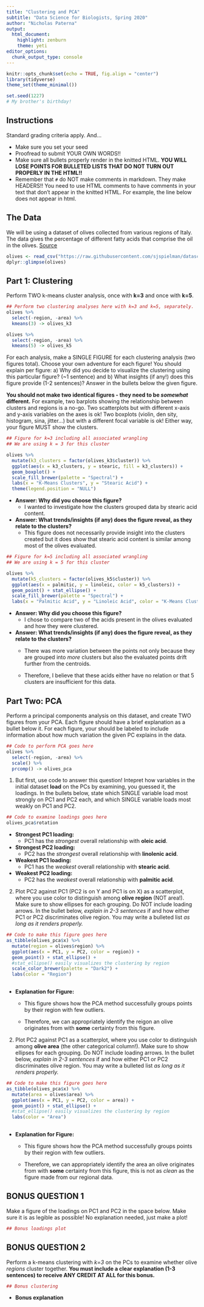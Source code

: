```yaml
---
title: "Clustering and PCA"
subtitle: "Data Science for Biologists, Spring 2020"
author: "Nicholas Paterna"
output: 
  html_document:
    highlight: zenburn
    theme: yeti
editor_options: 
  chunk_output_type: console
---
```



```r
knitr::opts_chunk$set(echo = TRUE, fig.align = "center")
library(tidyverse)
theme_set(theme_minimal())

set.seed(1227)
# My brother's birthday!
```

## Instructions

Standard grading criteria apply. And...

+ Make sure you set your seed
+ Proofread to submit YOUR OWN WORDS!!
+ Make sure all bullets properly render in the knitted HTML. **YOU WILL LOSE POINTS FOR BULLETED LISTS THAT DO NOT TURN OUT PROPERLY IN THE HTML!!** 
+ Remember that `#` do NOT make comments in markdown. They make HEADERS!! You need to use HTML comments to have comments in your text that don't appear in the knitted HTML. For example, the line below does not appear in html.

<!-- This is an actual comment in markdown. -->

## The Data

We will be using a dataset of olives collected from various regions of Italy. The data gives the percentage of different fatty acids that comprise the oil in the olives. [Source](https://rdrr.io/cran/dslabs/man/olive.html)

```r
olives <- read_csv("https://raw.githubusercontent.com/sjspielman/datascience_for_biologists/master/data/olives.csv")
dplyr::glimpse(olives)
```


## Part 1: Clustering

Perform TWO k-means cluster analysis, once with **k=3** and once with **k=5**. 
```r
## Perform two clustering analyses here with k=3 and k=5, separately.
olives %>%
  select(-region, -area) %>%
  kmeans(3) -> olives_k3

olives %>%
  select(-region, -area) %>%
  kmeans(5) -> olives_k5

```


For each analysis, make a SINGLE FIGURE for each clustering analysis (two figures total). Choose your own adventure for each figure! You should explain per figure: a) Why did you decide to visualize the clustering using this particular figure? (~1 sentence) and b) What insights (if any!) does this figure provide (1-2 sentences)? Answer in the bullets below the given figure. 

**You should not make two identical figures - they need to be _somewhat_ different.** For example, two barplots showing the relationship between clusters and regions is a no-go. Two scatterplots but with different x-axis and y-axis variables on the axes is ok! Two boxplots (violin, den sity, histogram, sina, jitter...) but with a different focal variable is ok! Either way, your figure MUST show the clusters.

```r
## Figure for k=3 including all associated wrangling
## We are using k = 3 for this cluster

olives %>%
  mutate(k3_clusters = factor(olives_k3$cluster)) %>%
  ggplot(aes(x = k3_clusters, y = stearic, fill = k3_clusters)) +
  geom_boxplot() +
  scale_fill_brewer(palette = "Spectral") +
  labs(x = "K-Means Clusters", y = "Stearic Acid") +
  theme(legend.position = "NULL")

```

+ **Answer: Why did you choose this figure?**
  + I wanted to investigate how the clusters grouped data by stearic acid content.

+ **Answer: What trends/insights (if any)  does the figure reveal, as they relate to the clusters?**
  + This figure does not necessarily provide insight into the clusters created but it does show that stearic acid content is similar among most of the olives evaluated.


```r
## Figure for k=5 including all associated wrangling
## We are using k = 5 for this cluster

olives %>%
  mutate(k5_clusters = factor(olives_k5$cluster)) %>%
  ggplot(aes(x = palmitic, y = linoleic, color = k5_clusters)) +
  geom_point() + stat_ellipse() +
  scale_fill_brewer(palette = "Spectral") +
  labs(x = "Palmitic Acid", y = "Linoleic Acid", color = "K-Means Cluster")

```

+ **Answer: Why did you choose this figure?**
  + I chose to compare two of the acids present in the olives evaluated and how they were clustered.

+ **Answer: What trends/insights (if any) does the figure reveal, as they relate to the clusters?**
  + There was more variation between the points not only because they are grouped into *more* clusters but also the evaluated points drift further from the centroids.
  
  + Therefore, I believe that these acids either have no relation or that 5 clusters are insufficient for this data.


## Part Two: PCA

Perform a principal components analysis on this dataset, and create TWO figures from your PCA. Each figure should have a brief explanation as a bullet below it. For each figure, your should be labeled to include information about how much variation the given PC explains in the data.

```r
## Code to perform PCA goes here
olives %>%
  select(-region, -area) %>%
  scale() %>%
  prcomp() -> olives_pca

```

1. But first, use code to answer this question! Intepret how variables in the initial dataset **load** on the PCs by examining, you guessed it, the loadings. In the bullets below, state which SINGLE variable load most strongly on PC1 and PC2 each, and which SINGLE variable loads most weakly on PC1 and PC2.

```r
## Code to examine loadings goes here
olives_pca$rotation

```

+ **Strongest PC1 loading:**
  + PC1 has the *strongest* overall relationship with **oleic acid**.

+ **Strongest PC2 loading:**
  + PC2 has the *strongest* overall relationship with **linolenic acid**.

+ **Weakest PC1 loading:**
  + PC1 has the *weakest* overall relationship with **stearic acid**.

+ **Weakest PC2 loading:**
  + PC2 has the *weakest* overall relationship with **palmitic acid**.

2. Plot PC2 against PC1 (PC2 is on Y and PC1 is on X) as a scatterplot, where you use color to distinguish among **olive region** (NOT area!). Make sure to show ellipses for each grouping. Do NOT include loading arrows. In the bullet below, _explain in 2-3 sentences_ if and how either PC1 or PC2 discriminates olive region. You may write a bulleted list *as long as it renders properly.*

```r
## Code to make this figure goes here
as_tibble(olives_pca$x) %>%
  mutate(region = olives$region) %>%
  ggplot(aes(x = PC1, y = PC2, color = region)) +
  geom_point() + stat_ellipse() +
  #stat_ellipse() easily visualizes the clustering by region
  scale_color_brewer(palette = "Dark2") +
  labs(color = "Region")
  
```

+ **Explanation for Figure:**
  + This figure shows how the PCA method successfully groups points by their region with few outliers.
  
  + Therefore, we can appropriately identify the reigon an olive originates from with **some** certainty from this figure.

2. Plot PC2 against PC1 as a scatterplot, where you use color to distinguish among **olive area** (the other categorical column!). Make sure to show ellipses for each grouping. Do NOT include loading arrows. In the bullet below, _explain in 2-3 sentences_ if and how either PC1 or PC2 discriminates olive region. You may write a bulleted list *as long as it renders properly.*

```r
## Code to make this figure goes here
as_tibble(olives_pca$x) %>%
  mutate(area = olives$area) %>%
  ggplot(aes(x = PC1, y = PC2, color = area)) +
  geom_point() + stat_ellipse() +
  #stat_ellipse() easily visualizes the clustering by region
  labs(color = "Area")
  
```

+ **Explanation for Figure:**
  + This figure shows how the PCA method successfully groups points by their region with few outliers.
  
  + Therefore, we can appropriately identify the area an olive originates from with **some** certainty from this figure, this is not as *clean* as the figure made from our regional data.

## BONUS QUESTION 1

Make a figure of the loadings on PC1 and PC2 in the space below. Make sure it is as legible as possible! No explanation needed, just make a plot!
```r
## Bonus loadings plot
```

## BONUS QUESTION 2

Perform a k-means clustering with *k=3* on the PCs to examine whether olive *regions* cluster together. **You must include a clear explanation (1-3 sentences) to receive ANY CREDIT AT ALL for this bonus.**
```r
## Bonus clustering
```
+ **Bonus explanation**
